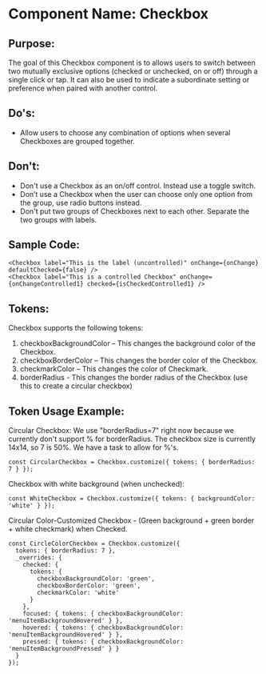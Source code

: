 # Component Name: Checkbox

## Purpose:
The goal of this Checkbox component is to allows users to switch between two mutually exclusive options (checked or unchecked,
on or off) through a single click or tap. It can also be used to indicate a subordinate setting or preference when paired with another control.

## Do's:
  - Allow users to choose any combination of options when several Checkboxes are grouped together.

## Don't:
  - Don't use a Checkbox as an on/off control. Instead use a toggle switch.
  - Don’t use a Checkbox when the user can choose only one option from the group, use radio buttons instead.
  - Don't put two groups of Checkboxes next to each other. Separate the two groups with labels.

## Sample Code:
```
<Checkbox label="This is the label (uncontrolled)" onChange={onChange} defaultChecked={false} />
<Checkbox label="This is a controlled Checkbox" onChange={onChangeControlled1} checked={isCheckedControlled1} />
```

## Tokens:
Checkbox supports the following tokens:
  1. checkboxBackgroundColor – This changes the background color of the Checkbox.
  2. checkboxBorderColor – This changes the border color of the Checkbox.
  3. checkmarkColor – This changes the color of Checkmark.
  4. borderRadius - This changes the border radius of the Checkbox (use this to create a circular checkbox)

## Token Usage Example:
Circular Checkbox: We use "borderRadius=7" right now because we currently don't support % for borderRadius. The checkbox
size is currently 14x14, so 7 is 50%. We have a task to allow for %'s.
  ```
  const CircularCheckbox = Checkbox.customize({ tokens: { borderRadius: 7 } });
  ```

Checkbox with white background (when unchecked):
  ```
  const WhiteCheckbox = Checkbox.customize({ tokens: { backgroundColor: 'white' } });
  ```

Circular Color-Customized Checkbox - (Green background + green border + white checkmark) when Checked.
  ```
  const CircleColorCheckbox = Checkbox.customize({
    tokens: { borderRadius: 7 },
    _overrides: {
      checked: {
        tokens: {
          checkboxBackgroundColor: 'green',
          checkboxBorderColor: 'green',
          checkmarkColor: 'white'
        }
      },
      focused: { tokens: { checkboxBackgroundColor: 'menuItemBackgroundHovered' } },
      hovered: { tokens: { checkboxBackgroundColor: 'menuItemBackgroundHovered' } },
      pressed: { tokens: { checkboxBackgroundColor: 'menuItemBackgroundPressed' } }
    }
  });
  ```


